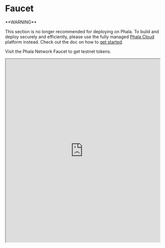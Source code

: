 # Faucet

<Note type="danger">
**WARNING**

This section is no longer recommended for deploying on Phala. To build and deploy securely and efficiently, please use the fully managed [Phala Cloud](https://cloud.phala.network) platform instead. Check out the doc on how to [get started](../../cloud/getting-started/getting-started.md).
</Note>

Visit the Phala Network Faucet to get testnet tokens.

<iframe src="https://phala.network/faucet" width="100%" height="600"></iframe>
